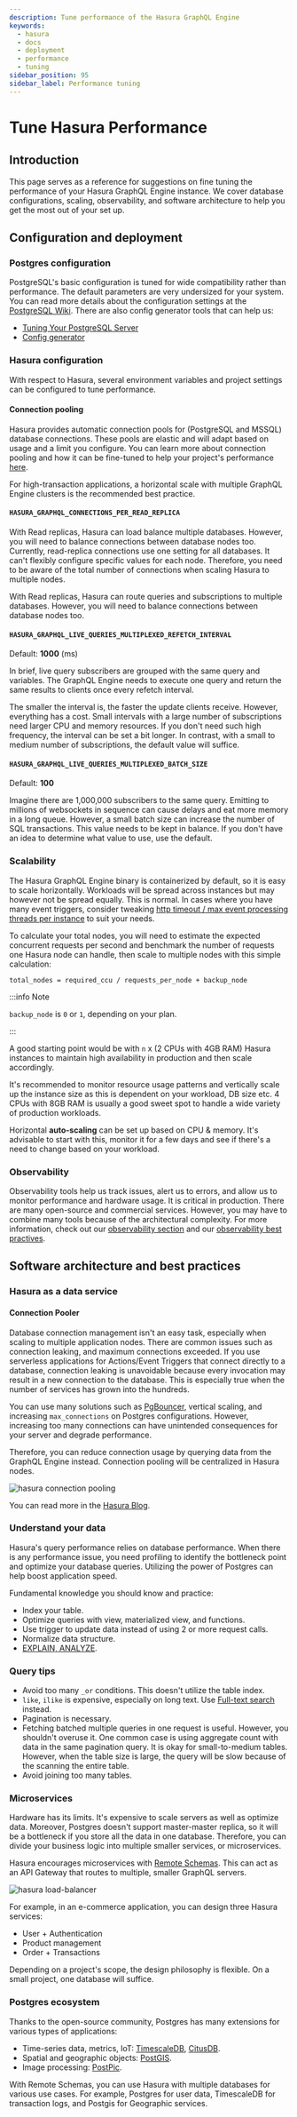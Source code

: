 ```yaml
---
description: Tune performance of the Hasura GraphQL Engine
keywords:
  - hasura
  - docs
  - deployment
  - performance
  - tuning
sidebar_position: 95
sidebar_label: Performance tuning
---
```


# Tune Hasura Performance

## Introduction

This page serves as a reference for suggestions on fine tuning the performance of your Hasura GraphQL Engine instance.
We cover database configurations, scaling, observability, and software architecture to help you get the most out of your
set up.

## Configuration and deployment

### Postgres configuration

PostgreSQL's basic configuration is tuned for wide compatibility rather than performance. The default parameters are
very undersized for your system. You can read more details about the configuration settings at the
[PostgreSQL Wiki](https://wiki.postgresql.org/wiki/Main_Page). There are also config generator tools that can help us:

- [Tuning Your PostgreSQL Server](https://wiki.postgresql.org/wiki/Tuning_Your_PostgreSQL_Server)
- [Config generator](https://pgtune.leopard.in.ua)

### Hasura configuration

With respect to Hasura, several environment variables and project settings can be configured to tune performance.

#### Connection pooling

Hasura provides automatic connection pools for (PostgreSQL and MSSQL) database connections. These pools are elastic and
will adapt based on usage and a limit you configure. You can learn more about connection pooling and how it can be
fine-tuned to help your project's performance [here](/databases/database-config/cloud-connection-pooling.mdx).

For high-transaction applications, a horizontal scale with multiple GraphQL Engine clusters is the recommended best
practice.

#### `HASURA_GRAPHQL_CONNECTIONS_PER_READ_REPLICA`

With Read replicas, Hasura can load balance multiple databases. However, you will need to balance connections between
database nodes too. Currently, read-replica connections use one setting for all databases. It can't flexibly configure
specific values for each node. Therefore, you need to be aware of the total number of connections when scaling Hasura to
multiple nodes.

With Read replicas, Hasura can route queries and subscriptions to multiple
databases. However, you will need to balance connections between database nodes
too.

#### `HASURA_GRAPHQL_LIVE_QUERIES_MULTIPLEXED_REFETCH_INTERVAL`

Default: **1000** (ms)

In brief, live query subscribers are grouped with the same query and variables. The GraphQL Engine needs to execute one
query and return the same results to clients once every refetch interval.

The smaller the interval is, the faster the update clients receive. However, everything has a cost. Small intervals with
a large number of subscriptions need larger CPU and memory resources. If you don't need such high frequency, the
interval can be set a bit longer. In contrast, with a small to medium number of subscriptions, the default value will
suffice.

#### `HASURA_GRAPHQL_LIVE_QUERIES_MULTIPLEXED_BATCH_SIZE`

Default: **100**

Imagine there are 1,000,000 subscribers to the same query. Emitting to millions of websockets in sequence can cause
delays and eat more memory in a long queue. However, a small batch size can increase the number of SQL transactions.
This value needs to be kept in balance. If you don't have an idea to determine what value to use, use the default.

### Scalability

The Hasura GraphQL Engine binary is containerized by default, so it is easy to scale horizontally. Workloads will be
spread across instances but may however not be spread equally. This is normal. In cases where you have many event
triggers, consider tweaking
[http timeout / max event processing threads per instance](https://hasura.io/docs/latest/deployment/graphql-engine-flags/reference/#serve-sub-command-flags-environment-variables)
to suit your needs.

To calculate your total nodes, you will need to estimate the expected concurrent requests per second and benchmark the
number of requests one Hasura node can handle, then scale to multiple nodes with this simple calculation:

```
total_nodes = required_ccu / requests_per_node + backup_node
```

:::info Note

`backup_node` is `0` or `1`, depending on your plan.

:::

A good starting point would be with `n` x (2 CPUs with 4GB RAM) Hasura instances to maintain high availability in
production and then scale accordingly.

It's recommended to monitor resource usage patterns and vertically scale up the instance size as this is dependent on
your workload, DB size etc. 4 CPUs with 8GB RAM is usually a good sweet spot to handle a wide variety of production
workloads.

Horizontal **auto-scaling** can be set up based on CPU & memory. It's advisable to start with this, monitor it for a few
days and see if there's a need to change based on your workload.

### Observability

Observability tools help us track issues, alert us to errors, and allow us to monitor performance and hardware usage. It
is critical in production. There are many open-source and commercial services. However, you may have to combine many
tools because of the architectural complexity. For more information, check out our
[observability section](/observability/overview.mdx) and our
[observability best practives](/observability/observability-best-practices.mdx).

## Software architecture and best practices

### Hasura as a data service

#### Connection Pooler

Database connection management isn't an easy task, especially when scaling to multiple application nodes. There are
common issues such as connection leaking, and maximum connections exceeded. If you use serverless applications for
Actions/Event Triggers that connect directly to a database, connection leaking is unavoidable because every invocation
may result in a new connection to the database. This is especially true when the number of services has grown into the
hundreds.

You can use many solutions such as [PgBouncer](https://www.pgbouncer.org/), vertical scaling, and increasing
`max_connections` on Postgres configurations. However, increasing too many connections can have unintended consequences
for your server and degrade performance.

Therefore, you can reduce connection usage by querying data from the GraphQL Engine instead. Connection pooling will be
centralized in Hasura nodes.

![hasura connection pooling](/img/deployment/hasura-connection-poller.png)

You can read more in the
[Hasura Blog](https://hasura.io/blog/level-up-your-serverless-game-with-a-graphql-data-as-a-service-layer/).

### Understand your data

Hasura's query performance relies on database performance. When there is any performance issue, you need profiling to
identify the bottleneck point and optimize your database queries. Utilizing the power of Postgres can help boost
application speed.

Fundamental knowledge you should know and practice:

- Index your table.
- Optimize queries with view, materialized view, and functions.
- Use trigger to update data instead of using 2 or more request calls.
- Normalize data structure.
- [EXPLAIN, ANALYZE](https://www.postgresql.org/docs/current/sql-explain.html).

### Query tips

- Avoid too many `_or` conditions. This doesn't utilize the table index.
- `like`, `ilike` is expensive, especially on long text. Use
  [Full-text search](https://hasura.io/blog/full-text-search-with-hasura-graphql-api-postgres/) instead.
- Pagination is necessary.
- Fetching batched multiple queries in one request is useful. However, you shouldn't overuse it. One common case is
  using aggregate count with data in the same pagination query. It is okay for small-to-medium tables. However, when the
  table size is large, the query will be slow because of the scanning the entire table.
- Avoid joining too many tables.

### Microservices

Hardware has its limits. It's expensive to scale servers as well as optimize data. Moreover, Postgres doesn't support
master-master replica, so it will be a bottleneck if you store all the data in one database. Therefore, you can divide
your business logic into multiple smaller services, or microservices.

Hasura encourages microservices with [Remote Schemas](/remote-schemas/overview.mdx). This can act as an API Gateway that
routes to multiple, smaller GraphQL servers.

![hasura load-balancer](/img/deployment/hasura-microservices.png)

For example, in an e-commerce application, you can design three Hasura services:

- User + Authentication
- Product management
- Order + Transactions

Depending on a project's scope, the design philosophy is flexible. On a small project, one database will suffice.

### Postgres ecosystem

Thanks to the open-source community, Postgres has many extensions for various types of applications:

- Time-series data, metrics, IoT: [TimescaleDB](https://www.timescale.com/), [CitusDB](https://www.citusdata.com/).
- Spatial and geographic objects: [PostGIS](https://postgis.net/).
- Image processing: [PostPic](https://github.com/drotiro/postpic).

With Remote Schemas, you can use Hasura with multiple databases for various use cases. For example, Postgres for user
data, TimescaleDB for transaction logs, and Postgis for Geographic services.
